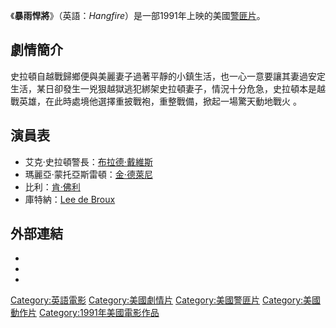{{Infobox film
| name           = 暴雨悍將
| original_name = Hangfire
| hk_name = 
| tw_name = 
| image          = 
| image size     = 185px
| caption        = 
| director       = [[彼得·馬里斯|彼得·馬里斯]]
| producer       = Brad Krevoy<br />Steven Stabler
| writer         = [[布萊恩·D·杰弗里斯|布萊恩·D·杰弗里斯]]
| starring       = [[布拉德·戴維斯|布拉德·戴維斯]]<br />[[金·德萊尼|金·德萊尼]]<br />[[肯·佛利|肯·佛利]]
| music          = [[吉姆·普萊斯|吉姆·普萊斯]]
| cinematography = Mark Morris
| editing        = Peter Maris<br />Alex Renskoff
| distributor    = [[米高梅|米高梅]]
| released       = 1991年1月11日
| runtime        = 91分鐘
| country        = {{USA}}
| language       = [[英語|英語]]
| budget         = 
| gross          = 
}}
《'''暴雨悍將'''》（英語：''Hangfire''）是一部1991年上映的美國[[警匪片|警匪片]]。

==劇情簡介==
史拉頓自越戰歸鄉便與美麗妻子過著平靜的小鎮生活，也一心一意要讓其妻過安定生活，某日卻發生一兇狠越獄逃犯綁架史拉頓妻子，情況十分危急，史拉頓本是越戰英雄，在此時處境他選擇重披戰袍，重整戰備，掀起一場驚天動地戰火 。

==演員表==
*艾克·史拉頓警長：[[布拉德·戴維斯|布拉德·戴維斯]]
*瑪麗亞·蒙托亞斯雷頓：[[金·德萊尼|金·德萊尼]]
*比利：[[肯·佛利|肯·佛利]]
*庫特納：[[Lee_de_Broux|Lee de Broux]]

==外部連結==
*{{IMDb title | id=0101997 | title=Hangfire}}
* {{tcmdb title|id=77286|title=Hangfire}}
* {{Amg movie|21405|Hangfire}}


{{DEFAULTSORT:Hangfire}}
[[Category:英語電影|Category:英語電影]]
[[Category:美國劇情片|Category:美國劇情片]]
[[Category:美國警匪片|Category:美國警匪片]]
[[Category:美國動作片|Category:美國動作片]]
[[Category:1991年美國電影作品|Category:1991年美國電影作品]]
